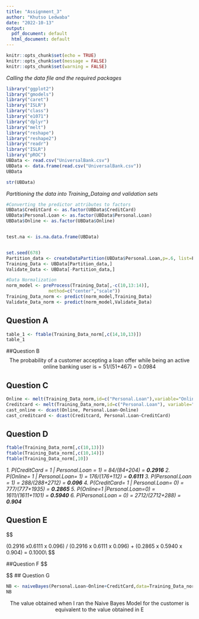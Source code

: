 ---
title: "Assignment_3"
author: "Khutso Ledwaba"
date: "2022-10-13"
output:
  pdf_document: default
  html_document: default
---

```{r setup, include=FALSE}
knitr::opts_chunk$set(echo = TRUE)
knitr::opts_chunk$set(message = FALSE)
knitr::opts_chunk$set(warning = FALSE)
```

*Calling the data file and the required packages*
```{r}
library("ggplot2")
library("gmodels")
library("caret")
library("ISLR")
library("class")
library("e1071")
library("dplyr")
library("melt")
library("reshape")
library("reshape2")
library("readr")
library("ISLR")
library("pROC")
UBData <- read.csv("UniversalBank.csv")
UBData <- data.frame(read.csv("UniversalBank.csv"))
UBData

str(UBData)
```

*Partitioning the data into Training_Dataing and validation sets*
```{r}
#Converting the predictor attributes to factors
UBData$CreditCard <- as.factor(UBData$CreditCard)
UBData$Personal.Loan <- as.factor(UBData$Personal.Loan)
UBData$Online <- as.factor(UBData$Online)


test.na <- is.na.data.frame(UBData)


set.seed(678)
Partition_data <- createDataPartition(UBData$Personal.Loan,p=.6, list=F)
Training_Data <- UBData[Partition_data,]
Validate_Data <- UBData[-Partition_data,]

#Data Normalization
norm_model <- preProcess(Training_Data[,-c(10,13:14)], 
                method=c("center","scale"))
Training_Data_norm <- predict(norm_model,Training_Data)
Validate_Data_norm <- predict(norm_model,Validate_Data)
```

## Question A 
```{r}
table_1 <- ftable(Training_Data_norm[,c(14,10,13)])
table_1
```

##Question B
$$
\text{ The probability of a customer accepting a loan offer while being an active online banking user is  = 51/(51+467) = 0.0984}
$$


## Question C
```{r}
Online <- melt(Training_Data_norm,id=c("Personal.Loan"),variable="Online")
Creditcard <- melt(Training_Data_norm,id=c("Personal.Loan"), variable="CreditCard")
cast_online <- dcast(Online, Personal.Loan~Online)
cast_creditcard <- dcast(Creditcard, Personal.Loan~CreditCard)
```

## Question D
```{r}
ftable(Training_Data_norm[,c(10,13)])
ftable(Training_Data_norm[,c(10,14)])
ftable(Training_Data_norm[,10])
```


*1. P(CreditCard = 1 | Personal.Loan = 1) = 84/(84+204) =* ***0.2916***\vspace{3mm}\newline
*2. P(Online= 1 | Personal.Loan= 1) = 176/(176+112) =* ***0.6111***\vspace{3mm} \newline
*3. P(Personal.Loan = 1) = 288/(288+2712) =* ***0.096***\vspace{3mm} \newline
*4. P(CreditCard= 1 | Personal.Loan= 0) = 777/(777+1935) =* ***0.2865***\vspace{3mm} \newline
*5. P(Online=1 |Personal.Loan=0) = 1611/(1611+1101) =* ***0.5940***\vspace{3mm} \newline
*6. P(Personal.Loan = 0) = 2712/(2712+288) =* ***0.904***\vspace{3mm} \newline




## Question E
$$

(0.2916 x0.6111 x 0.096) / (0.2916 x 0.6111 x 0.096) + (0.2865 x 0.5940 x 0.904) = 0.1000\\
$$

##Question F
$$

\text {By comparing the value obtained above by using the Naive Bayes probability i.e. 0.1000 to the value obtained in step b i.e. 0.0984 we get to see that both the values are almost similar, but Naive Bayes has a bit higher probability when compared to that with the direct calculation}

$$
## Question G
```{r}
NB <- naiveBayes(Personal.Loan~Online+CreditCard,data=Training_Data_norm)
NB
```

$$
\text {The value obtained when I ran the Naive Bayes Model for the customer is equivalent to the value obtained in E}
$$

